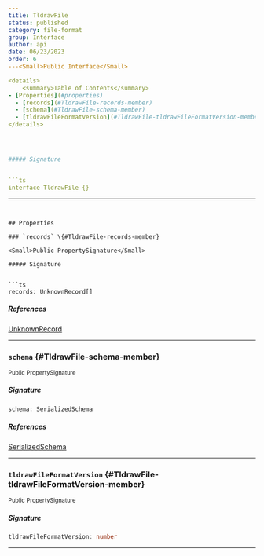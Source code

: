 ```yaml
---
title: TldrawFile
status: published
category: file-format
group: Interface
author: api
date: 06/23/2023
order: 6
---<Small>Public Interface</Small>

<details>
	<summary>Table of Contents</summary>
- [Properties](#properties)
  - [records](#TldrawFile-records-member)
  - [schema](#TldrawFile-schema-member)
  - [tldrawFileFormatVersion](#TldrawFile-tldrawFileFormatVersion-member)
</details>




##### Signature


```ts
interface TldrawFile {}
```

---
```


## Properties

### `records` \{#TldrawFile-records-member}

<Small>Public PropertySignature</Small>

##### Signature


```ts
records: UnknownRecord[]
```

##### References

[UnknownRecord](/gen/store/UnknownRecord-type)

---

### `schema` \{#TldrawFile-schema-member}

<Small>Public PropertySignature</Small>

##### Signature


```ts
schema: SerializedSchema
```

##### References

[SerializedSchema](/gen/store/SerializedSchema-interface)

---

### `tldrawFileFormatVersion` \{#TldrawFile-tldrawFileFormatVersion-member}

<Small>Public PropertySignature</Small>

##### Signature


```ts
tldrawFileFormatVersion: number
```

---

